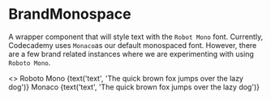 

<Meta title="Labs|Atoms/BrandMonospace" component={BrandMonospace} />

# BrandMonospace

<StoryStatus status="inProgress" />

A wrapper component that will style text with the `Robot Mono`
font. Currently, Codecademy uses `Monaco`as our default monospaced
font. However, there are a few brand related instances where we are experimenting
with using `Roboto Mono`.

<Preview>
  <Story name="BrandMonospace">
    <>
      <BrandMonospace>
        <Heading fontSize="xl" as="h1">
          Roboto Mono
        </Heading>
        <Heading fontSize="lg" as="h2">
          {text('text', 'The quick brown fox jumps over the lazy dog')}
        </Heading>
      </BrandMonospace>
      <Heading fontSize="xl" as="h1" className={styles.monacoFont}>
        Monaco
      </Heading>
      <Heading fontSize="lg" as="h2" className={styles.monacoFont}>
        {text('text', 'The quick brown fox jumps over the lazy dog')}
      </Heading>
    </>
  </Story>
</Preview>
